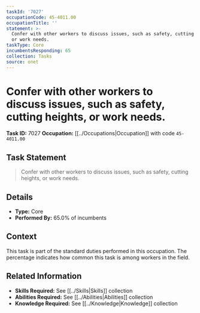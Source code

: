 ```yaml
---
taskId: '7027'
occupationCode: 45-4011.00
occupationTitle: ''
statement: >-
  Confer with other workers to discuss issues, such as safety, cutting heights,
  or work needs.
taskType: Core
incumbentsResponding: 65
collection: Tasks
source: onet
---
```

# Confer with other workers to discuss issues, such as safety, cutting heights, or work needs.

**Task ID:** 7027
**Occupation:** [[../Occupations|Occupation]] with code `45-4011.00`

## Task Statement

> Confer with other workers to discuss issues, such as safety, cutting heights, or work needs.

## Details

- **Type:** Core
- **Performed By:** 65.0% of incumbents

## Context

This task is part of the standard duties performed in this occupation. The percentage indicates how common this task is among workers in the field.

## Related Information

- **Skills Required:** See [[../Skills|Skills]] collection
- **Abilities Required:** See [[../Abilities|Abilities]] collection
- **Knowledge Required:** See [[../Knowledge|Knowledge]] collection
